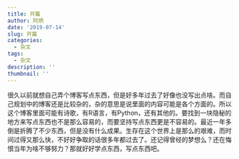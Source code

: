 ```yaml
---
title: 开篇
author: 阿炳
date: '2019-07-14'
slug: 开篇
categories:
  - 杂文
tags:
  - 杂文
description: ''
thumbnail: ''
---
```


很久以前就想自己弄个博客写点东西，但是好多年过去了好像也没写出点啥。而自己规划中的博客还是比较杂的，杂的意思是说里面的内容可能是各个方面的。所以这个博客里面可能有诗歌，有R语言，有Python，还有其他的。要找到一块隐秘的地方来写点东西也不是那么容易的，而要坚持写点东西更是不容易的。最近一年多倒是折腾了不少东西，但是没有什么成果。生存在这个世界上是那么的艰难，而时间过得又那么快，不好好争取的话很多年都过去了。还记得曾经的梦想么？还在悔恨当年为啥不够努力？那就好好学点东西，写点东西吧。


